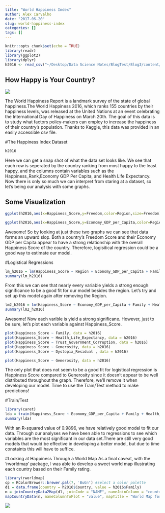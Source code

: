 ```yaml
---
title: "World Happiness Index"
author: Alex Carvalho
date: "2017-06-20"
slug: world-happiness-index
categories: []
tags: []
---
```


```r
knitr::opts_chunk$set(echo = TRUE)
library(readr)
library(ggplot2)
library(dplyr)
h2016 <- read_csv("~/Desktop/Data Science Notes/BlogTest/Blog3/content/post/2016.csv")
```

## How Happy is Your Country?
![](https://spaceplace.nasa.gov/review/planets/planets-03.en.png)


The World Happiness Report is a landmark survey of the state of global happiness.The World Happiness 2016, which ranks 155 countries by their happiness levels, was released at the United Nations at an event celebrating the International Day of Happiness on March 20th. The goal of this data is to study what factors policy-makers can employ to increase the happiness of their country's population. Thanks to Kaggle, this data was provided in an easily accessible csv file.

#The Happiness Index Dataset
```r
h2016
```

Here we can get a snap shot of what the data set looks like. We see that each row is seperated by the country ranking from most happy to the least happy, and the columns contain variables such as the Happiness_Rank,Economy GDP Per Capita, and Health Life Expectancy. Now there is only so much we can interpret from staring at a dataset, so let's being our analysis with some graphs.

## Some Visualization

```r
ggplot(h2016,aes(x=Happiness_Score,y=Freedom,color=Region,size=Freedom))+geom_point(alpha=0.6)+labs(title="Happiness Score with Freedom Score 2016")
```

```r
ggplot(h2016,aes(x=Happiness_Score,y=Economy_GDP_per_Capita,color=Region,size=Economy_GDP_per_Capita))+geom_point(alpha=0.6)+labs(title="Happiness Score with GDP Per Capita 2016")
```

Awesome! So by looking at just these two graphs we can see that data forms an upward slop. Both a country's Freedom Score and their Economy GDP per Capita appear to have a strong relationship with the overall Happiness Score of the country. Therefore, logisitical regression could be a good way to estimate our model.

#Logistical Regressions

```r
lm_h2016 = lm(Happiness_Score ~ Region + Economy_GDP_per_Capita + Family + Health_Life_Expectancy + Freedom + Trust_Government_Corruption + Generosity + Dystopia_Residual, data = h2016)
summary(lm_h2016)
```

From this we can see that nearly every variable yields a strong enough significance to be a good fit for our model besides the region. Let's try and set up this model again after removing the Region.

```r
lm2_h2016 = lm(Happiness_Score ~ Economy_GDP_per_Capita + Family + Health_Life_Expectancy + Freedom + Trust_Government_Corruption +Generosity + Dystopia_Residual, data = h2016)
summary(lm2_h2016)
```

Awesome! Now each varible is yield a strong significane. However, just to be sure, let's plot each variable against Happiness_Score.

```r
plot(Happiness_Score ~ Family, data = h2016)
plot(Happiness_Score ~ Health_Life_Expectancy, data = h2016)
plot(Happiness_Score ~ Trust_Government_Corruption, data = h2016)
plot(Happiness_Score ~ Generosity, data = h2016)
plot(Happiness_Score ~ Dystopia_Residual , data = h2016)
```

```r
plot(Happiness_Score ~ Generosity, data = h2016)
```

The only plot that does not seem to be a good fit for logistical regression is Happiness Score compared to Generosity since it doesn't appear to be well distributed throughout the graph. Therefore, we'll remove it when developing our model. Time to use the Train/Test method to make predictions!

#Train/Test

```r
library(caret)
lda = train(Happiness_Score ~ Economy_GDP_per_Capita + Family + Health_Life_Expectancy + Freedom + Trust_Government_Corruption + Dystopia_Residual, data = h2016, method ="lm")
summary(lda)

```

With an R-squared value of 0.9896, we have relatively good model to fit our data. Through our analyses we have been able to regressions to see which variables are the most significant in our data set.There are still very good models that would be effective in developing a better model, but due to time constaints this will have to suffice.

#Looking at Happiness Through a World Map
As a final caveat, with the 'rworldmap' package, I was able to develop a sweet world map illustrating each country based on their Family rating.

```r
library(rworldmap)
cp = RColorBrewer::brewer.pal(7, 'BuGn') #select a color palette
d1 = data.frame(country = h2016$Country, value = h2016$Family)
n = joinCountryData2Map(d1, joinCode = "NAME", nameJoinColumn = "country")
mapCountryData(n, nameColumnToPlot = "value", mapTitle = "World Map for Family - 2016", colourPalette=cp, borderCol ='black')
```

![](http://textimages.us/be-happy/be-happy01/be-happy-029.jpg)
